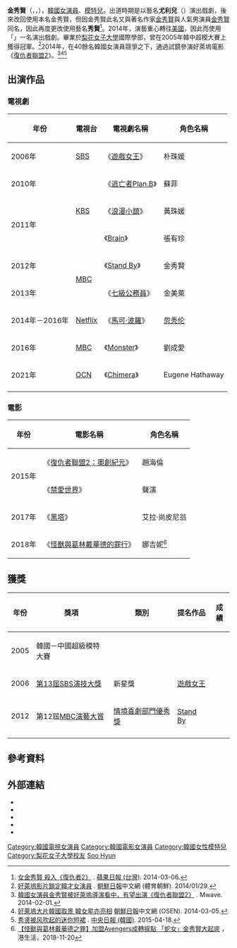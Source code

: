 {{NoteTA
|1=zh-tw:忽圖倫;zh-cn:忽秃伦
|2=zh-tw:劉聖愛;zh-cn:刘成爱
}}
{{Otheruses|subject=韓國女演員|other=其他同名人物|金秀賢}}
{{藝人
| 姓名 = 金秀賢
| 類型 = 女演員
| 圖片 = 190527 수현 (4).jpg
| image_size = 250px
| caption = 2018年的金秀賢
| 外文名 = 김수현
| 外文 = ko
| 英文名 = Claudia Kim
| 羅馬拼音 = Kim Soo-hyun
| 其他藝名 = 尤利兒{{small|（以往藝名）}}<br>秀賢
| 國籍 = {{KOR}}<br />{{USA}}
| 出生日期 = {{birth_date_and_age|1985|1|25}}
| 出生地點 = {{KOR}}[[首爾特別市|首爾特別市]]
| 語言 = [[韓語|韓語]]、[[英語|英語]]
| 教育程度 = [[梨花女子大學|梨花女子大學]]國際學部畢業
| 出道日期 = 2005年
| 經紀公司 = [[YG_Entertainment|YG Entertainment]]
| 配偶 = {{marriage|車民根|2019}}
}}
'''金秀賢'''（{{lang-ko|김수현}}，{{lang-en|Claudia Kim}}，{{bd|1985年|1月25日|catIdx=Kim, Soo Hyun}}），[[韓國|韓國]][[女演員|女演員]]、[[模特兒|模特兒]]。出道時期是以藝名'''尤利兒'''（{{lang|ko|유리엘}}）演出戲劇，後來改回使用本名金秀賢，但因金秀賢此名又與著名作家[[金秀賢_(作家)|金秀賢]]與人氣男演員[[金秀賢_(男演員)|金秀賢]]同名，因此再度更改使用藝名'''秀賢'''<ref>[http://ent.appledaily.com.tw/enews/article/entertainment/20140306/35681514 女金秀賢 殺入《復仇者2》] {{Wayback|url=http://ent.appledaily.com.tw/enews/article/entertainment/20140306/35681514 |date=20140306174500 }}. [[蘋果日報_(台灣)|蘋果日報 (台灣)]]. 2014-03-06.</ref>。2014年，演藝重心轉往[[美國|美國]]，因此而使用「{{lang|en|'''Claudia Kim'''}}」一名演出戲劇。畢業於[[梨花女子大學|梨花女子大學]]國際學部，曾在2005年韓中超模大賽上獲得冠軍。<ref>[http://old.chnarchive.chosun.com/site/data/html_dir/2014/01/29/20140129000012.html 好萊塢影片鎖定韓才女演員] {{webarchive|url=https://web.archive.org/web/20150503184609/http://old.chnarchive.chosun.com/site/data/html_dir/2014/01/29/20140129000012.html |date=2015-05-03 }}. [[朝鮮日報|朝鮮日報]]中文網 (體育朝鮮). 2014/01/29.</ref>2014年，在40餘名韓國女演員競爭之下，通過試鏡參演好萊塢電影《[[復仇者聯盟2|復仇者聯盟2]]》。<ref>[http://mwave.interest.me/enewsworld/tw/article/57297 韓國女演員金秀賢被好萊塢導演看中，有望出演《復仇者聯盟2》] {{Wayback|url=http://mwave.interest.me/enewsworld/tw/article/57297 |date=20140203132944 }}. Mwave. 2014-02-01.</ref><ref>[http://old.chnarchive.chosun.com/site/data/html_dir/2014/03/05/20140305000024.html 好萊塢大片韓國取景 韓女星亦亮相] {{webarchive|url=https://web.archive.org/web/20150510202923/http://old.chnarchive.chosun.com/site/data/html_dir/2014/03/05/20140305000024.html |date=2015-05-10 }} [[朝鮮日報|朝鮮日報]]中文網 (OSEN). 2014-03-05.</ref><ref>[http://chinese.joins.com/gb/article.do?method=detail&art_id=134141&category=003003 秀贤被风吹起的迷你短裙] {{Wayback|url=http://chinese.joins.com/gb/article.do?method=detail&art_id=134141&category=003003 |date=20150518071401 }}. [[中央日報_(韓國)|中央日報 (韓國)]]. 2015-04-18.</ref>

== 出演作品 ==
{{Refimprove section|time=2019-12-15T12:41:45+00:00}}
=== 電視劇 === 
{| class="wikitable"
|-
! 年份 !! 電視台 !! 電視劇名稱 !! 角色名稱
|-
| 2006年 || [[SBS_(韓國)|SBS]] || 《[[遊戲女王|遊戲女王]]》 || 朴珠媛
|-
| 2010年 || rowspan="3" | [[韓國放送公社|KBS]] || 《[[逃亡者Plan.B|逃亡者Plan.B]]》 || 蘇菲
|-
| rowspan="2" | 2011年 || 《[[浪漫小鎮|浪漫小鎮]]》 || 黃珠媛
|-
| 《[[Brain|Brain]]》 || 張有珍
|-
| 2012年 || rowspan="2" | [[文化廣播_(韓國)|MBC]] || 《[[Stand_By|Stand By]]》 || 金秀賢
|-
| 2013年 || 《[[七級公務員_(電視劇)|七級公務員]]》 || 金美萊
|-
| 2014年－2016年 || [[Netflix|Netflix]] || 《[[馬可·波羅_(電視劇)|馬可·波羅]]》 || [[忽秃伦|忽秃伦]]
|-
| 2016年 || [[文化廣播_(韓國)|MBC]] || 《[[Monster_(電視劇)|Monster]]》 || 劉成愛
|-
| 2021年 || [[OCN_(頻道)|OCN]] || 《[[Chimera_(電視劇)|Chimera]]》 || Eugene Hathaway
|-
|}

=== 電影 ===
{| class="wikitable"
|-
! 年份 !! 電影名稱 !! 角色名稱
|-
| rowspan="2" | 2015年 || 《[[復仇者聯盟2：奧創紀元|復仇者聯盟2：奧創紀元]]》 || 趙海倫
|-
| 《[[禁愛世界|禁愛世界]]》 || 聲演
|-
| 2017年 || 《[[黑塔_(電影)|黑塔]]》 || 艾拉·尚皮尼翁
|-
| 2018年 || 《[[怪獸與葛林戴華德的罪行|怪獸與葛林戴華德的罪行]]》 || 娜吉妮<ref>[https://hk.ulifestyle.com.hk/topic/detail/206199/ 【怪獸與葛林戴華德之罪】加盟Avengers成轉捩點 「蛇女」金秀賢大起底] {{Wayback|url=https://hk.ulifestyle.com.hk/topic/detail/206199/ |date=20181121120543 }}，港生活，2018-11-20</ref>
|}

== 獲獎 ==
{| class="wikitable sortable"
|-
! 年份
! 獎項
! 類別
! 提名作品
! 成績
|-
| 2005 
| 韓國－中國超級模特大賽
| {{NA}} 
| {{NA}} 
| {{draw|1st Place}}
|-
| 2006 
| [[SBS演技大獎#第13屆（2006年）|第13屆SBS演技大獎]] 
| 新星獎
| [[遊戲女王|遊戲女王]]
| {{won}}
|-
| 2012 
| 第12屆[[MBC演藝大賞|MBC演藝大賞]] 
| [[MBC演藝大獎#優秀獎|情境喜劇部門優秀獎]]
| [[Stand_By|Stand By]]
| {{won}}
|-
|}

== 參考資料 ==
{{reflist}}

== 外部連結 ==
{{Commons category}}
* {{twitter|ClaudiaSKim|秀賢}}
* {{facebook|claudia.shkim|金秀賢}}
* {{instagram|claudiashkim|金秀賢}}
* {{hancinema person|Soo_Hyeon|秀賢}}
* {{imdb name|2263791|Claudia Kim}}
{{YG Entertainment}}
{{DEFAULTSORT:Kim Soo Hyun}}
[[Category:韓國電視女演員|Category:韓國電視女演員]]
[[Category:韓國電影女演員|Category:韓國電影女演員]]
[[Category:韓國女性模特兒|Category:韓國女性模特兒]]
[[Category:梨花女子大學校友|Category:梨花女子大學校友]]
[[Category:金姓|Soo Hyun]]